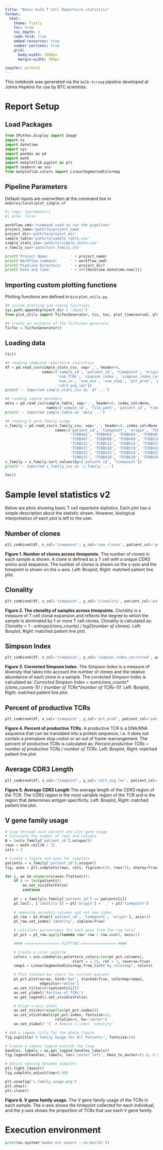 ```yaml
---
title: "Basic bulk T Cell Repertoire statistics"
format:
  html: 
    theme: flatly
    toc: true
    toc_depth: 3
    code-fold: true
    embed-resources: true
    number-sections: true
    grid:
      body-width: 1000px
      margin-width: 300px

jupyter: python3
---
```


This notebook was generated via the `bulk-tcrseq` pipeline developed at Johns Hopkins for use by BTC scientists. 

# Report Setup

## Load Packages

```python
from IPython.display import Image
import os
import datetime
import sys
import pandas as pd
import math
import matplotlib.pyplot as plt
import seaborn as sns
from matplotlib.colors import LinearSegmentedColormap
```

## Pipeline Parameters

Default inputs are overwritten at the command line in `modules/local/plot_simple.nf`
```python
#| tags: [parameters]
#| echo: false

workflow_cmd='<command used to run the pipeline>'
project_name='path/to/project_name'
project_dir='path/to/project_dir'
sample_table='path/to/sample_table.csv'
simple_stats_csv='path/to/simple_stats.csv'
v_family_csv='path/to/v_family.csv'
```

```python
print('Project Name:          ' + project_name)
print('Workflow command:      ' + workflow_cmd)
print('Pipeline Directory:    ' + project_dir)
print('Date and time:         ' + str(datetime.datetime.now()))
```

## Importing custom plotting functions

Plotting functions are defined in `bin/plot_utils.py`.

```python
## custom plotting and timing functions
sys.path.append(project_dir + '/bin/')
from plot_utils import TicTocGenerator, tic, toc, plot_timecourse2, plt_combined

## create an instance of the TicTocGen generator
TicToc = TicTocGenerator()
```

## Loading data

```python
tic()

## reading combined repertoire statistics
df = pd.read_csv(simple_stats_csv, sep=',', header=0, 
                 names=['sample_id', 'patient_id', 'timepoint', 'origin', 'num_clones', 
                        'num_TCRs', 'simpson_index', 'simpson_index_corrected', 'clonality',
                        'num_in', 'num_out', 'num_stop', 'pct_prod', 'pct_out', 'pct_stop', 'pct_nonprod',
                        'cdr3_avg_len'])
print('-- Imported simple_stats_csv as `df`...')

## reading sample metadata
meta = pd.read_csv(sample_table, sep=',', header=0, index_col=None,
                   names=['sample_id', 'file_path', 'patient_id', 'timepoint', 'origin'])
print('-- Imported sample_table as `meta`...')

## reading V gene family usage 
v_family = pd.read_csv(v_family_csv, sep=',', header=0, index_col=None,
                       names=['patient_id', 'timepoint', 'origin', 'TCRBV01', 
                              'TCRBV02', 'TCRBV03', 'TCRBV04', 'TCRBV05', 'TCRBV06',
                              'TCRBV07', 'TCRBV08', 'TCRBV09', 'TCRBV10', 'TCRBV11',
                              'TCRBV12', 'TCRBV13', 'TCRBV14', 'TCRBV15', 'TCRBV16',
                              'TCRBV17', 'TCRBV18', 'TCRBV19', 'TCRBV20', 'TCRBV21',
                              'TCRBV22', 'TCRBV23', 'TCRBV24', 'TCRBV25', 'TCRBV26',
                              'TCRBV27', 'TCRBV28', 'TCRBV29', 'TCRBV30'])
v_family = v_family.sort_values(by=['patient_id', 'timepoint'])
print('-- Imported v_family_csv as `v_family`...')

toc()
```

# Sample level statistics v2

Below are plots showing basic T cell repertoire statistics. Each plot has a simple description about the statistic shown. However, biological interpretation of each plot is left to the user.

## Number of clones

```python
plt_combined(df, x_col='timepoint', y_col='num_clones', patient_col='patient_id')
```

**Figure 1. Number of clones across timepoints.** The number of clones in each sample is shown. A clone is defined as a T cell with a unique CDR3 amino acid sequence. The number of clones is shown on the y-axis and the timepoint is shown on the x-axis. Left: Boxplot, Right: matched paitent line plot.

## Clonality

```python
plt_combined(df, x_col='timepoint', y_col='clonality', patient_col='patient_id')
```

**Figure 2. The clonality of samples across timepoints.** Clonality is a measure of T cell clonal expansion and reflects the degree to which the sample is dominated by 1 or more T cell clones. Clonality is calculated as: *Clonality = 1 - entropy(clone_counts) / log2(number of clones)*. Left: Boxplot, Right: matched paitent line plot.

## Simpson Index

```python
plt_combined(df, x_col='timepoint', y_col='simpson_index_corrected', patient_col='patient_id')
```

**Figure 3. Corrected Simpson Index.** The Simpson Index is a measure of diversity that takes into account the number of clones and the relative abundance of each clone in a sample. The corrected Simpson Index is calculated as: *Corrected Simpson Index = sum(clone_counts\*(clone_counts-1)) / (number of TCRs\*(number of TCRs-1))*. Left: Boxplot, Right: matched paitent line plot.

## Percent of productive TCRs

```python
plt_combined(df, x_col='timepoint', y_col='pct_prod', patient_col='patient_id')
```

**Figure 4. Percent of productive TCRs.** A productive TCR is a DNA/RNA sequence that can be translated into a protein sequence, i.e. it does not contain a premature stop codon or an out of frame rearrangement. The percent of productive TCRs is calculated as: *Percent productive TCRs = number of productive TCRs / number of TCRs*. Left: Boxplot, Right: matched paitent line plot.

## Average CDR3 Length

```python
plt_combined(df, x_col='timepoint', y_col='cdr3_avg_len', patient_col='patient_id')
```

**Figure 5. Average CDR3 Length** The average length of the CDR3 region of the TCR. The CDR3 region is the most variable region of the TCR and is the region that determines antigen specificity. Left: Boxplot, Right: matched paitent line plot.

## V gene family usage

```python
# Loop through each patient and plot gene usage
# Calculate the number of rows and columns
N = len(v_family['patient_id'].unique())
rows = math.ceil(N / 2)
cols = 2

# Create a figure and axes for subplots
patients = v_family['patient_id'].unique()
fig, axes = plt.subplots(rows, cols, figsize=(10, rows*5), sharey=True)

for i, ax in enumerate(axes.flatten()):
    if i >= len(patients):
        ax.set_visible(False)
        continue
    
    pt = v_family[v_family['patient_id'] == patients[i]]
    pt.loc[:, ['identity']] = pt['origin'] + '_' + pt['timepoint']
    
    # removing metadata columns and set new index
    pt_raw = pt.drop(['patient_id', 'timepoint', 'origin'], axis=1)
    pt_raw.set_index('identity', inplace=True)

    # calculate percentages for each gene from the row total
    pt_pct = pt_raw.apply(lambda row: row / row.sum(), axis=1)

    #### ================ PLOTTING ================ ####

    # Create a color palette
    colors = sns.cubehelix_palette(n_colors=len(pt_pct.columns),
                               start = 1.75, rot = 1, reverse=True)
    cmap1 = LinearSegmentedColormap.from_list("my_colormap", colors)

    # Plot stacked bar chart for current patient
    pt_pct.plot(ax=ax, kind='bar', stacked=True, colormap=cmap1, 
                edgecolor='white')
    ax.set_title(str(patients[i]))
    ax.set_ylabel('Portion of TCRs')
    ax.get_legend().set_visible(False)

    # Align x-axis plots
    ax.set_xticks(range(len(pt_pct.index)))
    ax.set_xticklabels(pt_pct.index, fontsize=12,
                       rotation=0, ha='center')
    ax.set_xlabel('')  # Remove x-label 'identity'

# Add a common title for the whole figure
fig.suptitle('V Family Usage for All Patients', fontsize=24)

# Create a common legend outside the loop
handles, labels = ax.get_legend_handles_labels()
fig.legend(handles, labels, loc='center left', bbox_to_anchor=(1.0, 0.5))

# Adjust spacing between subplots
plt.tight_layout()
fig.subplots_adjust(top=0.96)

plt.savefig('v_family_usage.png')
plt.show()
plt.close()
```

**Figure 6. V gene family usage.** The V gene family usage of the TCRs in each sample. The x-axis shows the timepoint collected for each individual, and the y-axis shows the proportion of TCRs that use each V gene family.

# Execution environment

```python
print(os.system('mamba env export --no-builds'))
```

